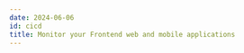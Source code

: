 ```yaml
---
date: 2024-06-06
id: cicd
title: Monitor your Frontend web and mobile applications
---
```



<DocCardContainer>

<DocCard
    title="📄️ Jenkins Traces"
    description="Monitor your Jenkins and  pipeline traces using SigNoz"
    href="/docs/cicd/jenkins/jenkins-tracing"
/>

<DocCard
    title="📄️ Jenkins Metrics"
    description="Monitor your Jenkins Agent metrics using SigNoz"
    href="/docs/cicd/jenkins/agent-node-monitoring"
/>

</DocCardContainer>